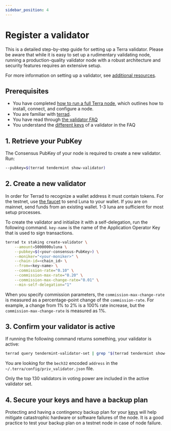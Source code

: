 ```yaml
---
sidebar_position: 4
---
```



# Register a validator


This is a detailed step-by-step guide for setting up a Terra validator. Please be aware that while it is easy to set up a rudimentary validating node, running a production-quality validator node with a robust architecture and security features requires an extensive setup.

For more information on setting up a validator, see [additional resources](README.mdx#additional-resources).

## Prerequisites

- You have completed [how to run a full Terra node](../run-a-full-terra-node/README.mdx), which outlines how to install, connect, and configure a node.
- You are familiar with [terrad](../../develop/terrad/README.mdx).
- You have read through [the validator FAQ](faq.mdx)
- You understand the [different keys](faq.mdx#validator-keys-and-states) of a validator in the FAQ

## 1. Retrieve your PubKey

The Consensus PubKey of your node is required to create a new validator. Run:

```bash
--pubkey=$(terrad tendermint show-validator)
```

## 2. Create a new validator


<Admonition type="tip" title="Get coins">

In order for Terrad to recognize a wallet address it must contain tokens. For the testnet, use [the faucet](https://faucet.terra.money/) to send Luna to your wallet. If you are on mainnet, send funds from an existing wallet. 1-3 luna are sufficient for most setup processes.

</Admonition>

To create the validator and initialize it with a self-delegation, run the following command. `key-name` is the name of the Application Operator Key that is used to sign transactions.

```bash
terrad tx staking create-validator \
    --amount=5000000uluna \
    --pubkey=$(<your-consensus-PubKey>) \
    --moniker="<your-moniker>" \
    --chain-id=<chain_id> \
    --from=<key-name> \
    --commission-rate="0.10" \
    --commission-max-rate="0.20" \
    --commission-max-change-rate="0.01" \
    --min-self-delegation="1"
```

<Admonition type="caution">

When you specify commission parameters, the `commission-max-change-rate` is measured as a percentage-point change of the `commission-rate`. For example, a change from 1% to 2% is a 100% rate increase, but the `commission-max-change-rate` is measured as 1%.

</Admonition>

## 3. Confirm your validator is active

If running the following command returns something, your validator is active:

```bash
terrad query tendermint-validator-set | grep "$(terrad tendermint show-validator)"
```

You are looking for the `bech32` encoded `address` in the `~/.terra/config/priv_validator.json` file.

<Admonition type="note">

Only the top 130 validators in voting power are included in the active validator set.

</Admonition>

## 4. Secure your keys and have a backup plan

Protecting and having a contingency backup plan for your [keys](faq.mdx#what-type-of-key-do-i-need-to-use) will help mitigate catastrophic hardware or software failures of the node.
It is a good practice to test your backup plan on a testnet node in case of node failure.